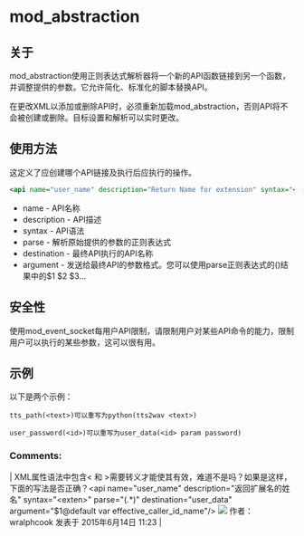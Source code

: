 # mod_abstraction

## 关于

mod_abstraction使用正则表达式解析器将一个新的API函数链接到另一个函数，并调整提供的参数。它允许简化、标准化的脚本替换API。

在更改XML以添加或删除API时，必须重新加载mod_abstraction，否则API将不会被创建或删除。目标设置和解析可以实时更改。

## 使用方法

这定义了应创建哪个API链接及执行后应执行的操作。

```xml
<api name="user_name" description="Return Name for extension" syntax="<exten>" parse="(.*)" destination="user_data" argument="$1@default var effective_caller_id_name"/>
```

* name - API名称
* description - API描述
* syntax - API语法
* parse - 解析原始提供的参数的正则表达式
* destination - 最终API执行的API名称
* argument - 发送给最终API的参数格式。您可以使用parse正则表达式的()结果中的$1 $2 $3... 

## 安全性

使用mod_event_socket每用户API限制，请限制用户对某些API命令的能力，限制用户可以执行的某些参数，这可以很有用。

## 示例

以下是两个示例：

`tts_path(<text>)可以重写为python(tts2wav <text>)`

`user_password(<id>)可以重写为user_data(<id> param password)`

### Comments:

| XML属性语法中包含&lt; 和 >需要转义才能使其有效，难道不是吗？如果是这样，下面的写法是否正确？&lt;api name\="user\_name" description\="返回扩展名的姓名" syntax="&lt;exten&gt;" parse="(.\*)" destination="user\_data" argument="$1@default var effective\_caller\_id\_name"/> ![](/images/icons/contenttypes/comment_16.png) 作者：wralphcook 发表于 2015年6月14日 11:23 |